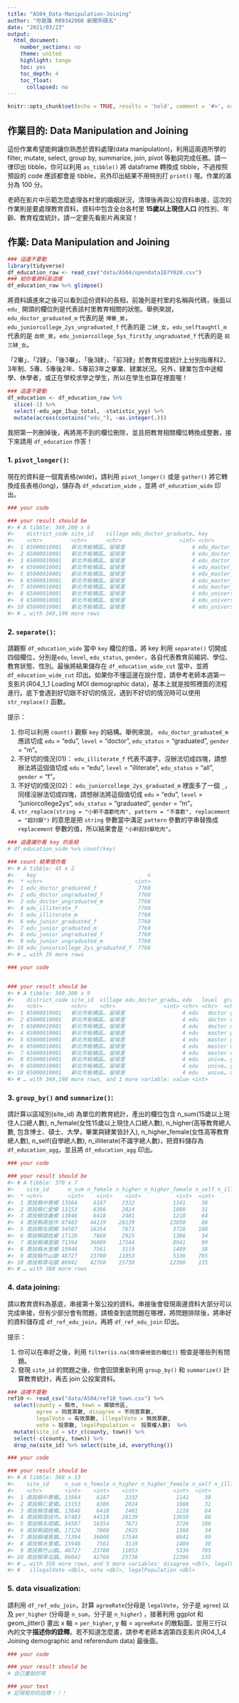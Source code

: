 ```yaml
---
title: "AS04_Data-Manipulation-Joining"
author: "你是誰 R09342000 新聞所碩五"
date: "2021/03/23"
output:
  html_document:
    number_sections: no
    theme: united
    highlight: tango
    toc: yes
    toc_depth: 4
    toc_float:
      collapsed: no
---
```


```r
knitr::opts_chunk$set(echo = TRUE, results = 'hold', comment = '#>', error = TRUE)
```

## 作業目的: Data Manipulation and Joining

這份作業希望能夠讓你熟悉於資料處理(data manipulation)，利用這兩週所學的 filter, mutate, select, group by, summarize, join, pivot 等動詞完成任務。請一律印出 tibble，你可以利用 `as_tibble()` 將 dataframe 轉換成 tibble，不過按照預設的 code 應該都會是 tibble，另外印出結果不用特別打 `print()` 喔。作業的滿分為 100 分。

老師在影片中示範怎麼處理各村里的婚姻狀況，清理後再與公投資料串接，這次的作業則是要處理教育資料，資料中包含全台各村里 **15歲以上現住人口** 的性別、年齡、教育程度統計。請一定要先看影片再來寫！

## 作業: Data Manipulation and Joining

```r
### 這邊不要動
library(tidyverse)
df_education_raw <- read_csv("data/AS04/opendata107Y020.csv")
### 給你看資料長這樣
df_education_raw %>% glimpse()
```

將資料讀進來之後可以看到這份資料的長相，前幾列是村里的名稱與代碼，後面以 `edu_` 開頭的欄位則是代表該村里教育相關的狀態。舉例來說，`edu_doctor_graduated_m` 代表的是 `博畢_男`，`edu_juniorcollege_2ys_ungraduated_f` 代表的是 `二肄_女`，`edu_selftaughtl_m` 代表的是 `自修_男`，`edu_juniorcollege_5ys_first3y_ungraduated_f` 代表的是 `前三肄_女`。

「2畢」、「2肄」、「後3畢」、「後3肄」、「前3肄」於教育程度統計上分別指專科2、3年制、5專、5專後2年、5專前3年之畢業、肄業狀況。另外，肄業包含中途輟學、休學者，或正在學校求學之學生，所以在學生也算在裡面喔！

```r
### 這邊不要動
df_education <- df_education_raw %>%
  slice(-1) %>%
  select(-edu_age_15up_total, -statistic_yyy) %>%
  mutate(across(contains("edu_"), ~as.integer(.)))
```

我把第一列刪掉後，再將用不到的欄位刪除，並且把教育相關欄位轉換成整數，接下來請用 `df_education` 作答！

### 1. `pivot_longer()`:

現在的資料是一個寬表格(wide)，請利用 `pivot_longer()` 或是 `gather()` 將它轉換成長表格(long)，儲存為 `df_education_wide` ，並將 `df_education_wide` 印出。

```r
### your code

### your result should be
#> # A tibble: 349,200 x 6
#>    district_code site_id    village edu_doctor_graduate… key               value
#>    <chr>         <chr>      <chr>                  <int> <chr>             <int>
#>  1 65000010001   新北市板橋區… 留侯里                     4 edu_doctor_gradu…     0
#>  2 65000010001   新北市板橋區… 留侯里                     4 edu_doctor_ungra…     1
#>  3 65000010001   新北市板橋區… 留侯里                     4 edu_doctor_ungra…     2
#>  4 65000010001   新北市板橋區… 留侯里                     4 edu_master_gradu…    52
#>  5 65000010001   新北市板橋區… 留侯里                     4 edu_master_gradu…    31
#>  6 65000010001   新北市板橋區… 留侯里                     4 edu_master_ungra…    12
#>  7 65000010001   新北市板橋區… 留侯里                     4 edu_master_ungra…     7
#>  8 65000010001   新北市板橋區… 留侯里                     4 edu_university_g…   150
#>  9 65000010001   新北市板橋區… 留侯里                     4 edu_university_g…   167
#> 10 65000010001   新北市板橋區… 留侯里                     4 edu_university_u…    54
#> # … with 349,190 more rows
```

### 2. `separate()`:

請觀察 `df_education_wide` 當中 `key` 欄位的值，將 key 利用 `separate()` 切開成四個欄位，分別是`edu`, `level`, `edu_status`, `gender`，各自代表教育前綴詞、學位、教育狀態、性別。最後將結果儲存在 `df_education_wide_cut` 當中，並將 `df_education_wide_cut` 印出。如果你不懂這邊在說什麼，請參考老師本週第一支影片(R04_1_1 Loading MOI demographic data)，基本上就是按照裡面的流程進行。底下會遇到好切跟不好切的情況，遇到不好切的情況時可以使用 `str_replace()` 函數。

提示：

1. 你可以利用 `count()` 觀察 `key` 的結構。舉例來說， `edu_doctor_graduated_m` 應該切成 `edu` = "edu", `level` = "doctor", `edu_status` = "graduated", `gender` = "m"。
2. 不好切的情況(01)： `edu_illiterate_f` 代表不識字，沒辦法切成四塊，請想辦法將這個值切成 `edu` = "edu", `level` = "illiterate", `edu_status` = "all", `gender` = "f"。
3. 不好切的情況(02)： `edu_juniorcollege_2ys_graduated_m` 裡面多了一個 `_`，同樣沒辦法切成四塊，請想辦法將這個值切成 `edu` = "edu", `level` = "juniorcollege2ys", `edu_status` = "graduated", `gender` = "m"。
4. `str_replace(string = "小軒不喜歡吃肉", pattern = "不喜歡", replacement = "超討厭")` 的意思是把 `string` 參數當中滿足 `pattern` 參數的字串替換成 `replacement` 參數的值，所以結果會是 `"小軒超討厭吃肉"`。

```r
### 這邊讓你看 key 的長相
# df_education_wide %>% count(key)

### count 結果借你看
#> # A tibble: 45 x 2
#>    key                                   n
#>  * <chr>                             <int>
#>  1 edu_doctor_graduated_f             7760
#>  2 edu_doctor_ungraduated_f           7760
#>  3 edu_doctor_ungraduated_m           7760
#>  4 edu_illiterate_f                   7760
#>  5 edu_illiterate_m                   7760
#>  6 edu_junior_graduated_f             7760
#>  7 edu_junior_graduated_m             7760
#>  8 edu_junior_ungraduated_f           7760
#>  9 edu_junior_ungraduated_m           7760
#> 10 edu_juniorcollege_2ys_graduated_f  7760
#> # … with 35 more rows

### your code


### your result should be
#> # A tibble: 349,200 x 9
#>    district_code site_id  village edu_doctor_gradu… edu   level  graduate gender
#>    <chr>         <chr>    <chr>               <int> <chr> <chr>  <chr>    <chr> 
#>  1 65000010001   新北市板橋區… 留侯里                  4 edu   doctor graduat… f     
#>  2 65000010001   新北市板橋區… 留侯里                  4 edu   doctor ungradu… m     
#>  3 65000010001   新北市板橋區… 留侯里                  4 edu   doctor ungradu… f     
#>  4 65000010001   新北市板橋區… 留侯里                  4 edu   master graduat… m     
#>  5 65000010001   新北市板橋區… 留侯里                  4 edu   master graduat… f     
#>  6 65000010001   新北市板橋區… 留侯里                  4 edu   master ungradu… m     
#>  7 65000010001   新北市板橋區… 留侯里                  4 edu   master ungradu… f     
#>  8 65000010001   新北市板橋區… 留侯里                  4 edu   unive… graduat… m     
#>  9 65000010001   新北市板橋區… 留侯里                  4 edu   unive… graduat… f     
#> 10 65000010001   新北市板橋區… 留侯里                  4 edu   unive… ungradu… m     
#> # … with 349,190 more rows, and 1 more variable: value <int>
```


### 3. `group_by()` and `summarize()`:

請計算以區域別(site_id) 為單位的教育統計，產出的欄位包含 n_sum(15歲以上現住人口總人數), n_female(女性15歲以上現住人口總人數), n_higher(高等教育總人數, 包含博士、碩士、大學，畢業與肄業皆計入), n_higher_female(女性高等教育總人數), n_self(自學總人數), n_illiterate(不識字總人數)，把資料儲存為 `df_education_agg`，並且將 `df_education_agg` 印出。

```r
### your code

### your result should be
#> # A tibble: 370 x 7
#>    site_id      n_sum n_female n_higher n_higher_female n_self n_illiterate
#>  * <chr>        <int>    <int>    <int>           <int>  <int>        <int>
#>  1 南投縣中寮鄉 13564     6187     2332            1141     38          380
#>  2 南投縣仁愛鄉 13153     6386     2024            1088     31           51
#>  3 南投縣信義鄉 13846     6418     2481            1210     64           76
#>  4 南投縣南投市 87483    44119    28139           13650     88          791
#>  5 南投縣名間鄉 34587    16354     7671            3726    108          306
#>  6 南投縣國姓鄉 17120     7860     2925            1386     34          410
#>  7 南投縣埔里鎮 71394    36009    17544            8941     99          749
#>  8 南投縣水里鄉 15948     7561     3119            1489     38          266
#>  9 南投縣竹山鎮 48727    23780    11053            5336    785            0
#> 10 南投縣草屯鎮 86042    42768    25738           12396    135         1040
#> # … with 360 more rows
```

### 4. data joining:

請以教育資料為基底，串接第十案公投的資料。串接後會發現兩邊資料大部分可以完成串接，但有少部分會有問題，請檢查到底問題在哪裡，將問題排除後，將串好的資料儲存成 `df_ref_edu_join`，再將 `df_ref_edu_join` 印出。

提示：

1. 你可以在串好之後，利用 `filter(is.na(填你要檢查的欄位))` 檢查是哪些列有問題。
2. 發現 `site_id` 的問題之後，你會回頭重新利用 `group_by()` 和 `summarize()` 計算教育統計，再去 join 公投案資料。

```r
### 這裡不要動
ref10 <- read_csv("data/AS04/ref10_town.csv") %>%
  select(county = 縣市, town = 鄉鎮市區,
         agree = 同意票數, disagree = 不同意票數,
         legalVote = 有效票數, illegalVote = 無效票數, 
         vote = 投票數, legalPopulation =  投票權人數)  %>%
  mutate(site_id = str_c(county, town)) %>%
  select(-c(county, town)) %>%
  drop_na(site_id) %>% select(site_id, everything())

### your code

### your result should be
#> # A tibble: 368 x 13
#>    site_id     n_sum n_female n_higher n_higher_female n_self n_illiterate agree
#>    <chr>       <int>    <int>    <int>           <int>  <int>        <int> <dbl>
#>  1 南投縣中寮鄉… 13564     6187     2332            1141     38          380  5748
#>  2 南投縣仁愛鄉… 13153     6386     2024            1088     31           51  5702
#>  3 南投縣信義鄉… 13846     6418     2481            1210     64           76  6891
#>  4 南投縣南投市… 87483    44119    28139           13650     88          791 37547
#>  5 南投縣名間鄉… 34587    16354     7671            3726    108          306 14533
#>  6 南投縣國姓鄉… 17120     7860     2925            1386     34          410  7089
#>  7 南投縣埔里鎮… 71394    36009    17544            8941     99          749 29571
#>  8 南投縣水里鄉… 15948     7561     3119            1489     38          266  6392
#>  9 南投縣竹山鎮… 48727    23780    11053            5336    785            0 19254
#> 10 南投縣草屯鎮… 86042    42768    25738           12396    135         1040 35215
#> # … with 358 more rows, and 5 more variables: disagree <dbl>, legalVote <dbl>,
#> #   illegalVote <dbl>, vote <dbl>, legalPopulation <dbl>
```

### 5. data visualization:

請利用 `df_ref_edu_join`，計算 `agreeRate`(分母是 `legalVote`，分子是 `agree`) 以及 `per_higher` (分母是 `n_sum`，分子是 `n_higher`) ，接著利用 ggplot 和 geom_jitter() 畫出 x 軸 = `per_higher`, y 軸 = `agreeRate` 的散點圖，並用三行以內的文字**描述你的詮釋**。若不知道怎麼畫，請參考老師本週第四支影片(R04_1_4 Joining demographic and referendum data) 最後面。

```r
### your code

### your result should be
# 自己畫就好唷

### your text
# 記得寫你的詮釋！！！
```